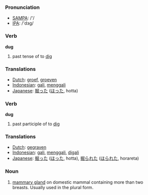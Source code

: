 === Pronunciation ===
*[[w:SAMPA|SAMPA]]: /'/
*[[w:IPA|IPA]]: /'dɜg/

=== Verb ===

'''dug'''

# past tense of to [[dig]]

=== Translations ===
*[[Dutch]]: [[groef]], [[groeven]]
*[[Indonesian]]: [[gali]], [[gali|menggali]]
*[[Japanese]]: [[掘った]] ([[ほった]], hotta)


=== Verb ===

'''dug'''

# past participle of to [[dig]]

=== Translations ===
*[[Dutch]]: [[gegraven]]
*[[Indonesian]]: [[gali]], [[gali|menggali]], [[gali|digali]]
*[[Japanese]]: [[掘った]] ([[ほった]], hotta), [[掘られた]] ([[ほられた]], horareta)

=== Noun ===

# [[mammary gland]] on domestic mammal containing more than two breasts. Usually used in the plural form.